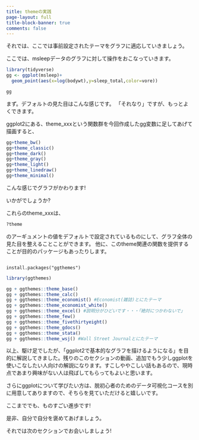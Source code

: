 ```yaml
---
title: themeの実践
page-layout: full
title-block-banner: true
comments: false
---
```


それでは、ここでは事前設定されたテーマをグラフに適応していきましょう。

ここでは、msleepデータのグラフに対して操作をおこなっていきます。

```r
library(tidyverse)
gg <- ggplot(msleep)+
  geom_point(aes(x=log(bodywt),y=sleep_total,color=vore))

gg
```

まず。デフォルトの見た目はこんな感じです。
「それなり」ですが、もっとよくできます。

ggplot2にある、theme_xxxという関数群を今回作成したgg変数に足してあげて描画すると、

```r
gg+theme_bw()
gg+theme_classic()
gg+theme_dark()
gg+theme_gray()
gg+theme_light()
gg+theme_linedraw()
gg+theme_minimal()
```

こんな感じでグラフがかわります!

いかがでしょうか?

これらのtheme_xxxは、

```r
?theme
```

のアーギュメントの値をデフォルトで設定されているものにして、グラフ全体の見た目を整えることことができます。
他に、このtheme関連の関数を提供することが目的のパッケージもあったりします。
```

install.packages("ggthemes")
```

```r
library(ggthemes)

gg + ggthemes::theme_base()
gg + ggthemes::theme_calc()
gg + ggthemes::theme_economist() #Economist(雑誌)とにたテーマ
gg + ggthemes::theme_economist_white()
gg + ggthemes::theme_excel() #説明分がひどいです・・・「絶対につかわないで」
gg + ggthemes::theme_few()
gg + ggthemes::theme_fivethirtyeight()
gg + ggthemes::theme_gdocs()
gg + ggthemes::theme_stata()
gg + ggthemes::theme_wsj() #Wall Street Journalとにたテーマ
```

以上、駆け足でしたが、「ggplot2で基本的なグラフを描けるようになる」を目的に解説してきました。残りのこのセクションの動画、追加でもう少しggplotを使いこなしたい人向けの解説になります。すこしややこしい話もあるので、現時点であまり興味がない人は飛ばしてもらってもよいと思います。

さらにggplotについて学びたい方は、脱初心者のためのデータ可視化コースを別に用意してありますので、そちらを見ていただけると嬉しいです。

ここまででも、ものすごい進歩です!

是非、自分で自分を褒めてあげましょう。

それでは次のセクションでお会いしましょう!

